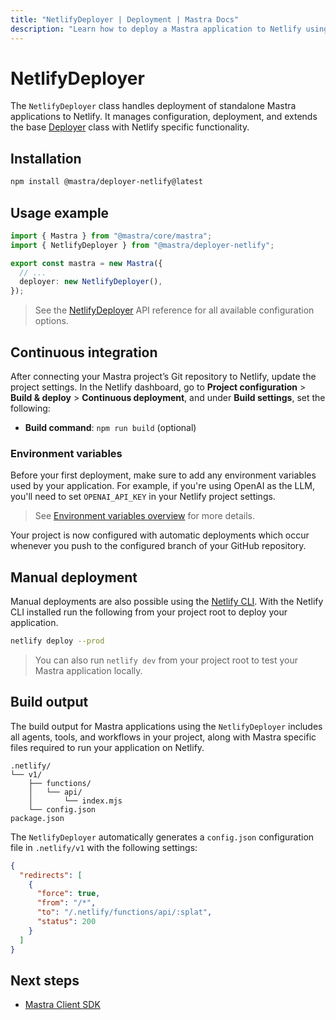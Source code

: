 ```yaml
---
title: "NetlifyDeployer | Deployment | Mastra Docs"
description: "Learn how to deploy a Mastra application to Netlify using the Mastra NetlifyDeployer"
---
```


# NetlifyDeployer

The `NetlifyDeployer` class handles deployment of standalone Mastra applications to Netlify. It manages configuration, deployment, and extends the base [Deployer](/reference/deployer/) class with Netlify specific functionality.

## Installation

```bash copy
npm install @mastra/deployer-netlify@latest
```

## Usage example

```typescript title="src/mastra/index.ts" showLineNumbers copy
import { Mastra } from "@mastra/core/mastra";
import { NetlifyDeployer } from "@mastra/deployer-netlify";

export const mastra = new Mastra({
  // ...
  deployer: new NetlifyDeployer(),
});
```

> See the [NetlifyDeployer](/reference/deployer/netlify) API reference for all available configuration options.

## Continuous integration

After connecting your Mastra project’s Git repository to Netlify, update the project settings. In the Netlify dashboard, go to **Project configuration** > **Build & deploy** > **Continuous deployment**, and under **Build settings**, set the following:

- **Build command**: `npm run build` (optional)

### Environment variables

Before your first deployment, make sure to add any environment variables used by your application. For example, if you're using OpenAI as the LLM, you'll need to set `OPENAI_API_KEY` in your Netlify project settings.

> See [Environment variables overview](https://docs.netlify.com/environment-variables/overview/) for more details.

Your project is now configured with automatic deployments which occur whenever you push to the configured branch of your GitHub repository.

## Manual deployment

Manual deployments are also possible using the [Netlify CLI](https://docs.netlify.com/cli/get-started/). With the Netlify CLI installed run the following from your project root to deploy your application.

```bash copy
netlify deploy --prod
```

> You can also run `netlify dev` from your project root to test your Mastra application locally.

## Build output

The build output for Mastra applications using the `NetlifyDeployer` includes all agents, tools, and workflows in your project, along with Mastra specific files required to run your application on Netlify.

```
.netlify/
└── v1/
    ├── functions/
    │   └── api/
    │       └── index.mjs
    └── config.json
package.json
```

The `NetlifyDeployer` automatically generates a `config.json` configuration file in `.netlify/v1` with the following settings:

```json
{
  "redirects": [
    {
      "force": true,
      "from": "/*",
      "to": "/.netlify/functions/api/:splat",
      "status": 200
    }
  ]
}
```

## Next steps

- [Mastra Client SDK](/reference/client-js/mastra-client)
